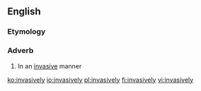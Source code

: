 ==English==

===Etymology===
{{suffix|invasive|ly|lang=en}}

===Adverb===
{{en-adv}}

# In an [[invasive]] manner

[[ko:invasively]]
[[io:invasively]]
[[pl:invasively]]
[[fi:invasively]]
[[vi:invasively]]